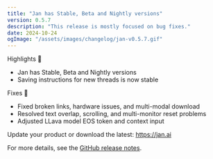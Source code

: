 ```yaml
---
title: "Jan has Stable, Beta and Nightly versions"
version: 0.5.7
description: "This release is mostly focused on bug fixes."
date: 2024-10-24
ogImage: "/assets/images/changelog/jan-v0.5.7.gif"
---
```



<ChangelogHeader title= "Jan is faster now" date="2024-09-01" ogImage= "/assets/images/changelog/jan-v0.5.7.gif"  />

Highlights 🎉

- Jan has Stable, Beta and Nightly versions
- Saving instructions for new threads is now stable

Fixes 💫

- Fixed broken links, hardware issues, and multi-modal download
- Resolved text overlap, scrolling, and multi-monitor reset problems
- Adjusted LLava model EOS token and context input

Update your product or download the latest: https://jan.ai

For more details, see the [GitHub release notes](https://github.com/menloresearch/jan/releases/tag/v0.5.7).